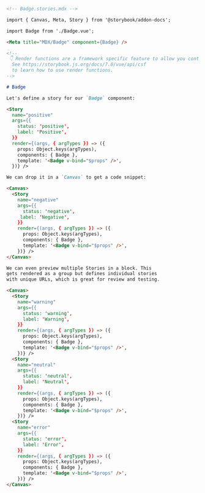 ```md
<!-- Badge.stories.mdx -->

import { Canvas, Meta, Story } from '@storybook/addon-docs';

import Badge from './Badge.vue';

<Meta title="MDX/Badge" component={Badge} />

<!--
 👇 Render functions are a framework specific feature to allow you control on how the component renders.
  See https://storybook.js.org/docs/7.0/vue/api/csf
  to learn how to use render functions.
-->

# Badge

Let's define a story for our `Badge` component:

<Story 
  name="positive"
  args={{
    status: 'positive',
    label: 'Positive',
  }}
  render={(args, { argTypes }) => ({
    props: Object.keys(argTypes),
    components: { Badge },
    template: '<Badge v-bind="$props" />',
  })} />

We can drop it in a `Canvas` to get a code snippet:

<Canvas>
  <Story 
    name="negative"
    args={{
      status: 'negative', 
     label: 'Negative',
    }}
    render={(args, { argTypes }) => ({
      props: Object.keys(argTypes),
      components: { Badge },
      template: '<Badge v-bind="$props" />',
    })} />
</Canvas>

We can even preview multiple Stories in a block. This
gets rendered as a group but defines individual stories
with unique URLs, which is great for review and testing.

<Canvas>
  <Story 
    name="warning"
    args={{
      status: 'warning',
      label: 'Warning',
    }}
    render={(args, { argTypes }) => ({
      props: Object.keys(argTypes),
      components: { Badge },
      template: '<Badge v-bind="$props" />',
    })} />
  <Story 
    name="neutral"
    args={{
      status: 'neutral', 
      label: 'Neutral',
    }}
    render={(args, { argTypes }) => ({
      props: Object.keys(argTypes),
      components: { Badge },
      template: '<Badge v-bind="$props" />',
    })} />
  <Story 
    name="error"
    args={{
      status: 'error', 
      label: 'Error',
    }}
    render={(args, { argTypes }) => ({
      props: Object.keys(argTypes),
      components: { Badge },
      template: '<Badge v-bind="$props" />',
    })} />
</Canvas>
```
